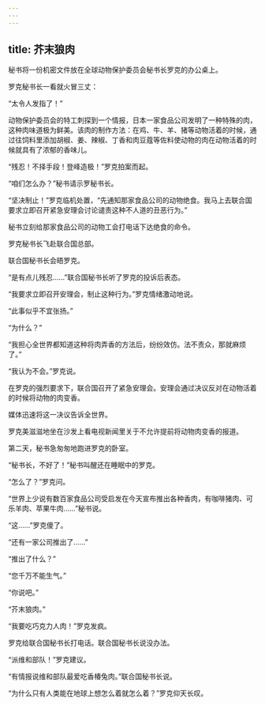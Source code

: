 ```yaml
---
---
---
```

title: 芥末狼肉
---



秘书将一份机密文件放在全球动物保护委员会秘书长罗克的办公桌上。

罗克秘书长一看就火冒三丈：

“太令人发指了！”

动物保护委员会的特工刺探到一个情报，日本一家食品公司发明了一种特殊的肉，这种肉味道极为鲜美。该肉的制作方法：在鸡、牛、羊、猪等动物活着的时候，通过往饲料里添加胡椒、姜、辣椒、丁香和肉豆蔻等佐料使动物的肉在动物活着的时候就具有了浓郁的香味儿。

“残忍！不择手段！登峰造极！”罗克拍案而起。

“咱们怎么办？”秘书请示罗秘书长。

“坚决制止！”罗克临机处置，“先通知那家食品公司的动物绝食。我马上去联合国要求立即召开紧急安理会讨论谴责这种不人道的丑恶行为。”

秘书立刻给那家食品公司的动物工会打电话下达绝食的命令。

罗克秘书长飞赴联合国总部。

联合国秘书长会晤罗克。

“是有点儿残忍……”联合国秘书长听了罗克的投诉后表态。

“我要求立即召开安理会，制止这种行为。”罗克情绪激动地说。

“此事似乎不宜张扬。”

“为什么？”

“我担心全世界都知道这种将肉弄香的方法后，纷纷效仿。法不责众，那就麻烦了。”

“我认为不会。”罗克说。

在罗克的强烈要求下，联合国召开了紧急安理会。安理会通过决议反对在动物活着的时候将动物的肉变香。

媒体迅速将这一决议告诉全世界。

罗克美滋滋地坐在沙发上看电视新闻里关于不允许提前将动物肉变香的报道。

第二天，秘书急匆匆地跑进罗克的卧室。

“秘书长，不好了！”秘书叫醒还在睡眠中的罗克。

“怎么了？”罗克问。

“世界上少说有数百家食品公司受启发在今天宣布推出各种香肉，有咖啡猪肉、可乐羊肉、苹果牛肉……”秘书说。

“这……”罗克傻了。

“还有一家公司推出了……”

“推出了什么？”

“您千万不能生气。”

“你说吧。”

“芥末狼肉。”

“我要吃巧克力人肉！”罗克发疯。

罗克给联合国秘书长打电话。联合国秘书长说没办法。

“派维和部队！”罗克建议。

“有情报说维和部队最爱吃香椿兔肉。”联合国秘书长说。

“为什么只有人类能在地球上想怎么着就怎么着？”罗克仰天长叹。